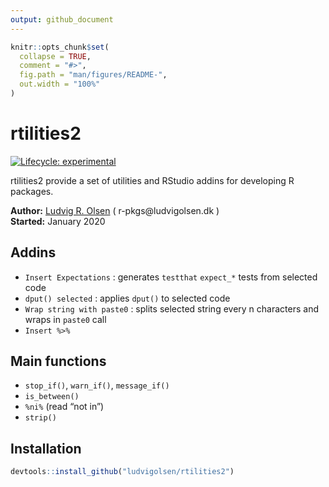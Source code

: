 ```yaml
---
output: github_document
---
```


<!-- README.md is generated from README.Rmd. Please edit that file -->

```r
knitr::opts_chunk$set(
  collapse = TRUE,
  comment = "#>",
  fig.path = "man/figures/README-",
  out.width = "100%"
)
```

# rtilities2

<!-- badges: start -->
[![Lifecycle: experimental](https://img.shields.io/badge/lifecycle-experimental-orange.svg)](https://www.tidyverse.org/lifecycle/#experimental)
<!--[![CRAN status](https://www.r-pkg.org/badges/version/rtilities2)](https://CRAN.R-project.org/package=rtilities2)-->
<!-- badges: end -->

rtilities2 provide a set of utilities and RStudio addins for developing R packages.

**Author:** [Ludvig R. Olsen](http://ludvigolsen.dk/) ( r-pkgs@ludvigolsen.dk ) <br/>
**Started:** January 2020 

## Addins

* `Insert Expectations` : generates `testthat` `expect_*` tests from selected code
* `dput() selected` : applies `dput()` to selected code
* `Wrap string with paste0` : splits selected string every n characters and wraps in `paste0` call
* `Insert %>%` 

## Main functions

* `stop_if()`, `warn_if()`, `message_if()`
* `is_between()`
* `%ni%` (read "not in")
* `strip()`

## Installation

```r
devtools::install_github("ludvigolsen/rtilities2")
```


